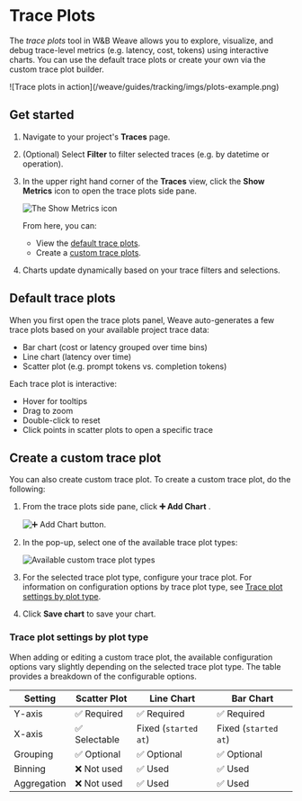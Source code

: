 # Trace Plots

The _trace plots_ tool in W&B Weave allows you to explore, visualize, and debug trace-level metrics (e.g. latency, cost, tokens) using interactive charts. You can use the default trace plots or create your own via the custom trace plot builder.

<Frame>
![Trace plots in action](/weave/guides/tracking/imgs/plots-example.png)
</Frame>

## Get started

1. Navigate to your project's **Traces** page.
2. (Optional) Select **Filter** to filter selected traces (e.g. by datetime or operation).
3. In the upper right hand corner of the **Traces** view, click the **Show Metrics** icon to open the trace plots side pane. 

    ![The  **Show Metrics** icon](/weave/guides/tracking/imgs/plots-show-metrics-icon.png)

    From here, you can:
   - View the [default trace plots](#default-trace-plots).
   - Create a [custom trace plots](#create-a-custom-trace-plot).
4. Charts update dynamically based on your trace filters and selections.

## Default trace plots

When you first open the trace plots panel, Weave auto-generates a few trace plots based on your available project trace data:

- Bar chart (cost or latency grouped over time bins)
- Line chart (latency over time)
- Scatter plot (e.g. prompt tokens vs. completion tokens)

Each trace plot is interactive:

- Hover for tooltips
- Drag to zoom
- Double-click to reset
- Click points in scatter plots to open a specific trace

## Create a custom trace plot

You can also create custom trace plot. To create a custom trace plot, do the following:

1. From the trace plots side pane, click **➕ Add Chart** .

    ![**➕ Add Chart** button.](/weave/guides/tracking/imgs/plots-add-chart.png)

2. In the pop-up, select one of the available trace plot types:

    ![Available custom trace plot types](/weave/guides/tracking/imgs/plots-custom-chart-types.png)
    
3. For the selected trace plot type, configure your trace plot. For information on configuration options by trace plot type, see [Trace plot settings by plot type](#trace-plot-settings-by-plot-type).
4. Click **Save chart** to save your chart.

### Trace plot settings by plot type

When adding or editing a custom trace plot, the available configuration options vary slightly depending on the selected trace plot type. The table provides a breakdown of the configurable options.

| Setting         | Scatter Plot         | Line Chart           | Bar Chart            |
| --------------- | -------------------- | -------------------- | -------------------- |
| Y-axis      | ✅ Required           | ✅ Required           | ✅ Required           |
| X-axis      | ✅ Selectable         | Fixed (`started at`) | Fixed (`started at`) |
| Grouping    | ✅ Optional           | ✅ Optional           | ✅ Optional           |
| Binning     | ❌ Not used           | ✅ Used               | ✅ Used               |
| Aggregation | ❌ Not used           | ✅ Used               | ✅ Used               |
